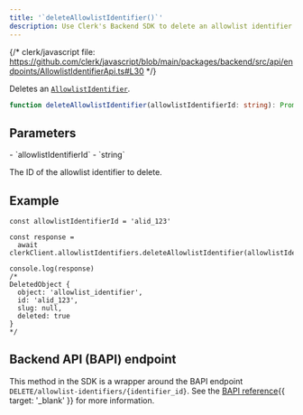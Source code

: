 ```yaml
---
title: '`deleteAllowlistIdentifier()`'
description: Use Clerk's Backend SDK to delete an allowlist identifier.
---
```


{/* clerk/javascript file: https://github.com/clerk/javascript/blob/main/packages/backend/src/api/endpoints/AllowlistIdentifierApi.ts#L30 */}

Deletes an [`AllowlistIdentifier`](/docs/references/backend/types/backend-allowlist-identifier).

```ts
function deleteAllowlistIdentifier(allowlistIdentifierId: string): Promise<AllowlistIdentifier>
```

## Parameters

<Properties>
  - `allowlistIdentifierId`
  - `string`

  The ID of the allowlist identifier to delete.
</Properties>

## Example

```tsx
const allowlistIdentifierId = 'alid_123'

const response =
  await clerkClient.allowlistIdentifiers.deleteAllowlistIdentifier(allowlistIdentifierId)

console.log(response)
/*
DeletedObject {
  object: 'allowlist_identifier',
  id: 'alid_123',
  slug: null,
  deleted: true
}
*/
```

## Backend API (BAPI) endpoint

This method in the SDK is a wrapper around the BAPI endpoint `DELETE/allowlist-identifiers/{identifier_id}`. See the [BAPI reference](/docs/reference/backend-api/tag/Allow-list-Block-list#operation/DeleteAllowlistIdentifier){{ target: '_blank' }} for more information.
